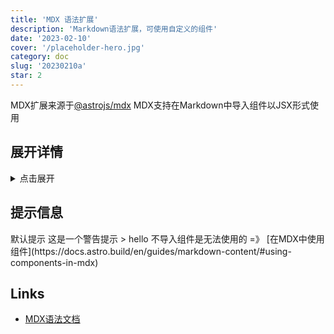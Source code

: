 ```yaml
---
title: 'MDX 语法扩展'
description: 'Markdown语法扩展，可使用自定义的组件'
date: '2023-02-10'
cover: '/placeholder-hero.jpg'
category: doc
slug: '20230210a'
star: 2
---
```


MDX扩展来源于[@astrojs/mdx](https://docs.astro.build/en/guides/integrations-guide/mdx/)
MDX支持在Markdown中导入组件以JSX形式使用

## 展开详情

<details>
 <summary>点击展开</summary>
展开之后即可看到这段内容
> 看到了吗？
</details>

## 提示信息

<Tip>
    默认提示
</Tip>

<Tip title="警告" type="warning">
    这是一个警告提示
    > hello
</Tip>

<Tip title="错误" type="error">
    不导入组件是无法使用的 =》 [在MDX中使用组件](https://docs.astro.build/en/guides/markdown-content/#using-components-in-mdx)
</Tip>

## Links

- [MDX语法文档](https://mdxjs.com/docs/what-is-mdx)